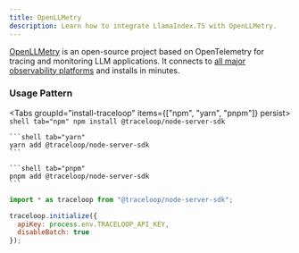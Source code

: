 ```yaml
---
title: OpenLLMetry
description: Learn how to integrate LlamaIndex.TS with OpenLLMetry.
---
```


[OpenLLMetry](https://github.com/traceloop/openllmetry-js) is an open-source project based on OpenTelemetry for tracing and monitoring
LLM applications. It connects to [all major observability platforms](https://www.traceloop.com/docs/openllmetry/integrations/introduction) and installs in minutes.

### Usage Pattern


<Tabs groupId="install-traceloop" items={["npm", "yarn", "pnpm"]} persist>
	```shell tab="npm"
	npm install @traceloop/node-server-sdk
	```

	```shell tab="yarn"
	yarn add @traceloop/node-server-sdk
	```

	```shell tab="pnpm"
	pnpm add @traceloop/node-server-sdk
	```
</Tabs>

```js
import * as traceloop from "@traceloop/node-server-sdk";

traceloop.initialize({
  apiKey: process.env.TRACELOOP_API_KEY,
  disableBatch: true
});
```